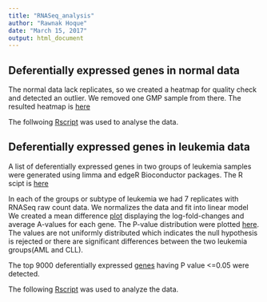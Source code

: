 ```yaml
---
title: "RNASeq_analysis"
author: "Rawnak Hoque"
date: "March 15, 2017"
output: html_document
---
```



## Deferentially expressed genes in normal data
The normal data lack replicates, so we created a heatmap for quality check and detected an outlier. We removed one GMP sample from there.
The resulted heatmap is [here](https://github.com/STAT540-UBC/team_Bloodies/blob/master/Data/RNA-seq/Normal/results/reformed-heatmap.pdf)

The follwoing [Rscript](https://github.com/STAT540-UBC/team_Bloodies/blob/master/Data/RNA-seq/Normal/code/RNASeq_normal.R) was used to analyse the data. 

## Deferentially expressed genes in leukemia data
 

A list of deferentially expressed genes in two groups of leukemia samples were generated using limma and edgeR Bioconductor packages. 
The R scipt is [here](https://github.com/STAT540-UBC/team_Bloodies/blob/master/Data/RNA-seq/Leukemia/code/RNASeq_leukemia_limma.R) 

In each of the groups or subtype of leukemia we had 7 replicates with RNASeq raw count data.
We normalizes the data and fit into linear model 
We created a mean difference [plot](https://github.com/STAT540-UBC/team_Bloodies/blob/master/Data/RNA-seq/Leukemia/results/log-expression-fold-change.pdf) displaying the log-fold-changes and average A-values for each gene.
The P-value distribution were plotted [here](https://github.com/STAT540-UBC/team_Bloodies/blob/master/Data/RNA-seq/Leukemia/results/p-value-distribution.pdf). The values are not uniformly distributed which indicates the null hypothesis is rejected or there are significant differences between the two leukemia groups(AML and CLL).

The top 9000 deferentially expressed  [genes](https://raw.githubusercontent.com/STAT540-UBC/team_Bloodies/master/Data/RNA-seq/Leukemia/results/toptable.txt?token=AX06pOlK3uKeRoJeLjChSs2TmFcoubz7ks5Y0zE4wA%3D%3D) having P value <=0.05 were detected. 

The following [Rscript](https://github.com/STAT540-UBC/team_Bloodies/blob/master/Data/RNA-seq/Leukemia/code/RNASeq_leukemia_limma.R) was used to analyze the data.

